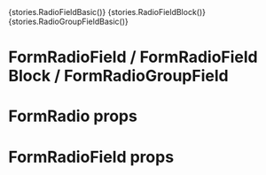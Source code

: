 
<Meta title="Form/Radio" />

<Preview withToolbar>
  <Story name="Field Basic">{stories.RadioFieldBasic()}</Story>
  <Story name="Field Block">{stories.RadioFieldBlock()}</Story>
  <Story name="Field Group Field">{stories.RadioGroupFieldBasic()}</Story>
</Preview>

# FormRadioField / FormRadioField Block / FormRadioGroupField
<Preview>
    <Row>
      <Col col={2}>
        <Form
          defaultValues={{
            testRadio1: 'testRadioVal1',
          }}
        >
          <Box mb={10}>
            <FormRadioField
              name="testRadio1"
              label="Test radio"
              disabled={false}
              checked={true}
              value="testRadioVal1"
            />
          </Box>
          <Box mb={10}>
            <FormRadioField
              name="testRadio1"
              label="Test radio"
              disabled={false}
              value="testRadioVal2"
            />
          </Box>
        </Form>
      </Col>
      <Col col={2}>
        <Form
          defaultValues={{
            testRadio1: 'testRadioVal1',
          }}
        >
          <Box mb={10}>
            <FormRadioField
              name="testRadio1"
              label="Test radio"
              disabled={false}
              checked={true}
              value="testRadioVal1"
              color="gray800"
            />
          </Box>
          <Box mb={10}>
            <FormRadioField
              name="testRadio1"
              label="Test radio"
              disabled={false}
              value="testRadioVal2"
              color="gray800"
            />
          </Box>
        </Form>
      </Col>
      <Col col={4}>
        <Form
          defaultValues={{
            testRadio2: 'testRadioVal1',
          }}
        >
          <Box mb={10} display="flex">
            <FormRadioField
              block
              name="testRadio2"
              label="Test radio"
              disabled={false}
              checked={true}
              value="testRadioVal1"
            />
            <FormRadioField
              block
              name="testRadio2"
              label="Test radio"
              disabled={false}
              value="testRadioVal2"
              measure="xl"
            />
          </Box>
        </Form>
      </Col>
      <Col col={4}>
        <Form
          defaultValues={{
            testRadio: 'test1'
          }}
        >
          <Box pb={15}>
            <FormRadioGroupField
              label="Test group"
              name="testRadio"
            >
              <FormRadioGroupItemField
                color="gray800"
                label="Test 1"
                mb={15}
                value="test1"
              />
              <FormRadioGroupItemField
                color="gray800"
                label="Test 2"
                mb={15}
                value="test2"
              />
              <FormRadioGroupItemField
                color="gray800"
                label="Test 3"
                mb={15}
                value="test3"
              />
            </FormRadioGroupField>
          </Box>
        </Form>
      </Col>
    </Row>
</Preview>

# FormRadio props

<Props of={FormRadio} />

# FormRadioField props

<Props of={FormRadioField} />
